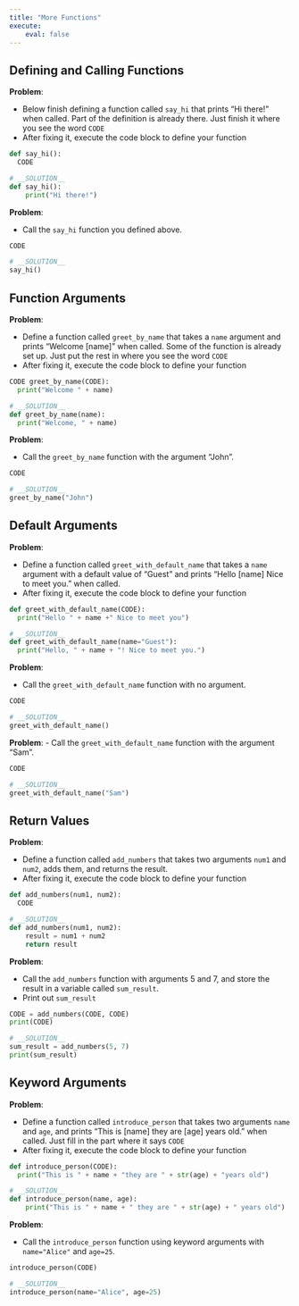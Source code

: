 ```yaml
---
title: "More Functions"
execute:
    eval: false
---
```


## Defining and Calling Functions

__Problem__: 

- Below finish defining a function called `say_hi` that prints "Hi there!" when
  called. Part of the definition is already there. Just finish it where you see
  the word `CODE`
- After fixing it, execute the code block to define your function

```python
def say_hi():
  CODE
```
```python
# __SOLUTION__
def say_hi():
    print("Hi there!")
```

__Problem__: 

- Call the `say_hi` function you defined above.

```python
CODE
```
```python
# __SOLUTION__
say_hi()
```

## Function Arguments

__Problem__: 

- Define a function called `greet_by_name` that takes a `name` argument and
  prints "Welcome [name]" when called. Some of the function is already set up.
  Just put the rest in where you see the word `CODE`
- After fixing it, execute the code block to define your function

```python
CODE greet_by_name(CODE):
  print("Welcome " + name)
```

```python
# __SOLUTION__
def greet_by_name(name):
  print("Welcome, " + name)
```

__Problem__: 

- Call the `greet_by_name` function with the argument "John".

```python
CODE
```
```python
# __SOLUTION__ 
greet_by_name("John")
```

## Default Arguments

__Problem__: 

- Define a function called `greet_with_default_name` that takes a `name`
  argument with a default value of "Guest" and prints "Hello [name] Nice to
  meet you." when called.
- After fixing it, execute the code block to define your function

```python
def greet_with_default_name(CODE):
  print("Hello " + name +" Nice to meet you")
```
```python
# __SOLUTION__ 
def greet_with_default_name(name="Guest"):
  print("Hello, " + name + "! Nice to meet you.")
```

__Problem__: 

- Call the `greet_with_default_name` function with no argument.

```python
CODE
```
```python
# __SOLUTION__ 
greet_with_default_name()
```

__Problem__: 
- Call the `greet_with_default_name` function with the argument "Sam".

```python
CODE
```
```python
# __SOLUTION__ 
greet_with_default_name("Sam")
```

## Return Values

__Problem__: 

- Define a function called `add_numbers` that takes two arguments `num1` and `num2`, adds them, and returns the result.
- After fixing it, execute the code block to define your function

```python
def add_numbers(num1, num2):
  CODE
```
```python
# __SOLUTION__ 
def add_numbers(num1, num2):
    result = num1 + num2
    return result

```

__Problem__: 

- Call the `add_numbers` function with arguments 5 and 7, and store the result in a variable called `sum_result`.
- Print out `sum_result`

```python
CODE = add_numbers(CODE, CODE)
print(CODE)
```
```python
# __SOLUTION__
sum_result = add_numbers(5, 7)
print(sum_result)
```

## Keyword Arguments

__Problem__: 

- Define a function called `introduce_person` that takes two arguments `name`
  and `age`, and prints "This is [name] they are [age] years old." when called.
  Just fill in the part where it says `CODE`
- After fixing it, execute the code block to define your function

```python
def introduce_person(CODE):
  print("This is " + name + "they are " + str(age) + "years old")

```
```python
# __SOLUTION__
def introduce_person(name, age):
    print("This is " + name + " they are " + str(age) + " years old")

```

__Problem__: 

- Call the `introduce_person` function using keyword arguments with
  `name="Alice"` and `age=25`.

```python
introduce_person(CODE)
```
```python
# __SOLUTION__
introduce_person(name="Alice", age=25)
```
